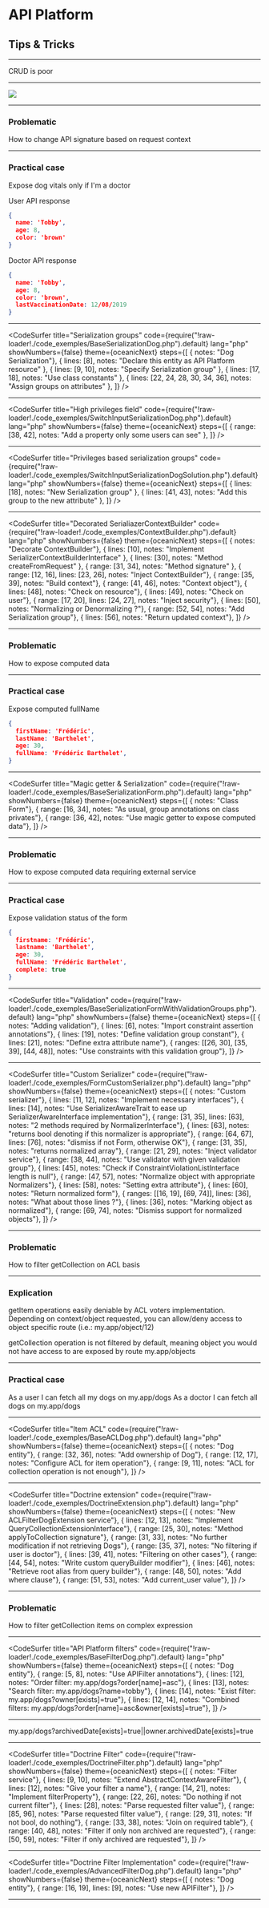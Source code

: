 
# API Platform

## Tips & Tricks

---

CRUD is poor

---

<Image src='https://api-platform.com/static/f5bf57af8c8a3275d8ba1c9ced6e890d/664bf/SerializerWorkflow.png' />

---

### Problematic

How to change API signature based on request context

---

### Practical case

Expose dog vitals only if I'm a doctor

<div
  style={{
    display: 'flex'
  }}
>
  <div
    style={{
      margin: '20px'
    }}
  >

  User API response
  ```json
  {
    name: 'Tobby',
    age: 8,
    color: 'brown'
  }
  ```

  </div>
  <div
    style={{
      margin: '20px'
    }}
  >

  Doctor API response
  ```json
  {
    name: 'Tobby',
    age: 8,
    color: 'brown',
    lastVaccinationDate: 12/08/2019
  }
  ```

  </div>
</div>

---

<CodeSurfer
  title="Serialization groups"
  code={require("!raw-loader!./code_exemples/BaseSerializationDog.php").default}
  lang="php"
  showNumbers={false}
  theme={oceanicNext}
  steps={[
      { notes: "Dog Serialization"},
      { lines: [8], notes: "Declare this entity as API Platform resource" },
      { lines: [9, 10], notes: "Specify Serialization group" },
      { lines: [17, 18], notes: "Use class constants" },
      { lines: [22, 24, 28, 30, 34, 36], notes: "Assign groups on attributes" },
  ]}
/>

---

<CodeSurfer
  title="High privileges field"
  code={require("!raw-loader!./code_exemples/SwitchInputSerializationDog.php").default}
  lang="php"
  showNumbers={false}
  theme={oceanicNext}
  steps={[
      { range: [38, 42], notes: "Add a property only some users can see" },
  ]}
/>

---

<CodeSurfer
  title="Privileges based serialization groups"
  code={require("!raw-loader!./code_exemples/SwitchInputSerializationDogSolution.php").default}
  lang="php"
  showNumbers={false}
  theme={oceanicNext}
  steps={[
      { lines: [18], notes: "New Serialization group" },
      { lines: [41, 43], notes: "Add this group to the new attribute" },
  ]}
/>

---

<CodeSurfer
  title="Decorated SerialiazerContextBuilder"
  code={require("!raw-loader!./code_exemples/ContextBuilder.php").default}
  lang="php"
  showNumbers={false}
  theme={oceanicNext}
  steps={[
      { notes: "Decorate ContextBuilder"},
      { lines: [10], notes: "Implement SerializerContextBuilderInterface" },
      { lines: [30], notes: "Method createFromRequest" },
      { range: [31, 34], notes: "Method signature" },
      { range: [12, 16], lines: [23, 26], notes: "Inject ContextBuilder"},
      { range: [35, 39], notes: "Build context"},
      { range: [41, 46], notes: "Context object"},
      { lines: [48], notes: "Check on resource"},
      { lines: [49], notes: "Check on user"},
      { range: [17, 20], lines: [24, 27], notes: "Inject security"},
      { lines: [50], notes: "Normalizing or Denormalizing ?"},
      { range: [52, 54], notes: "Add Serialization group"},
      { lines: [56], notes: "Return updated context"},
  ]}
/>

---

### Problematic

How to expose computed data

---

### Practical case

Expose computed fullName

```json
{
  firstName: 'Frédéric',
  lastName: 'Barthelet',
  age: 30,
  fullName: 'Frédéric Barthelet',
}
```

---

<CodeSurfer
  title="Magic getter & Serialization"
  code={require("!raw-loader!./code_exemples/BaseSerializationForm.php").default}
  lang="php"
  showNumbers={false}
  theme={oceanicNext}
  steps={[
      { notes: "Class Form"},
      { range: [16, 34], notes: "As usual, group annotations on class privates"},
      { range: [36, 42], notes: "Use magic getter to expose computed data"},
  ]}
/>

---

### Problematic

How to expose computed data requiring external service

---

### Practical case

Expose validation status of the form

```json
{
  firstname: 'Frédéric',
  lastname: 'Barthelet',
  age: 30,
  fullName: 'Frédéric Barthelet',
  complete: true
}
```

---

<CodeSurfer
  title="Validation"
  code={require("!raw-loader!./code_exemples/BaseSerializationFormWithValidationGroups.php").default}
  lang="php"
  showNumbers={false}
  theme={oceanicNext}
  steps={[
      { notes: "Adding validation"},
      { lines: [6], notes: "Import constraint assertion annotations"},
      { lines: [19], notes: "Define validation group constant"},
      { lines: [21], notes: "Define extra attribute name"},
      { ranges: [[26, 30], [35, 39], [44, 48]], notes: "Use constraints with this validation group"},
  ]}
/>

---

<CodeSurfer
  title="Custom Serializer"
  code={require("!raw-loader!./code_exemples/FormCustomSerializer.php").default}
  lang="php"
  showNumbers={false}
  theme={oceanicNext}
  steps={[
      { notes: "Custom serializer"},
      { lines: [11, 12], notes: "Implement necessary interfaces"},
      { lines: [14], notes: "Use SerializerAwareTrait to ease up SerializerAwareInterface implementation"},
      { range: [31, 35], lines: [63], notes: "2 methods required by NormalizerInterface"},
      { lines: [63], notes: "returns bool denoting if this normalizer is appropriate"},
      { range: [64, 67], lines: [76], notes: "dismiss if not Form, otherwise OK"},
      { range: [31, 35], notes: "returns normalized array"},
      { range: [21, 29], notes: "Inject validator service"},
      { range: [38, 44], notes: "Use validator with given validation group"},
      { lines: [45], notes: "Check if ConstraintViolationListInterface length is null"},
      { range: [47, 57], notes: "Normalize object with appropriate Normalizers"},
      { lines: [58], notes: "Setting extra attribute"},
      { lines: [60], notes: "Return normalized form"},
      { ranges: [[16, 19], [69, 74]], lines: [36], notes: "What about those lines ?"},
      { lines: [36], notes: "Marking object as normalized"},
      { range: [69, 74], notes: "Dismiss support for normalized objects"},
  ]}
/>

---

### Problematic

How to filter getCollection on ACL basis

---

### Explication

getItem operations easily deniable by ACL voters implementation.
Depending on context/object requested, you can allow/deny access to object specific route (i.e.: my.app/object/12)

getCollection operation is not filtered by default, meaning object you would not have access to are exposed by route my.app/objects

---

### Practical case

As a user I can fetch all my dogs on my.app/dogs
As a doctor I can fetch all dogs on my.app/dogs

---

<CodeSurfer
  title="Item ACL"
  code={require("!raw-loader!./code_exemples/BaseACLDog.php").default}
  lang="php"
  showNumbers={false}
  theme={oceanicNext}
  steps={[
      { notes: "Dog entity"},
      { range: [32, 36], notes: "Add ownership of Dog"},
      { range: [12, 17], notes: "Configure ACL for item operation"},
      { range: [9, 11], notes: "ACL for collection operation is not enough"},
  ]}
/>

---

<CodeSurfer
  title="Doctrine extension"
  code={require("!raw-loader!./code_exemples/DoctrineExtension.php").default}
  lang="php"
  showNumbers={false}
  theme={oceanicNext}
  steps={[
      { notes: "New ACLFilterDogExtension service"},
      { lines: [12, 13], notes: "Implement QueryCollectionExtensionInterface"},
      { range: [25, 30], notes: "Method applyToCollection signature"},
      { range: [31, 33], notes: "No further modification if not retrieving Dogs"},
      { range: [35, 37], notes: "No filtering if user is doctor"},
      { lines: [39, 41], notes: "Filtering on other cases"},
      { range: [44, 54], notes: "Write custom queryBuilder modifier"},
      { lines: [46], notes: "Retrieve root alias from query builder"},
      { range: [48, 50], notes: "Add where clause"},
      { range: [51, 53], notes: "Add current_user value"},
  ]}
/>

---

### Problematic

How to filter getCollection items on complex expression

---

<CodeSurfer
  title="API Platform filters"
  code={require("!raw-loader!./code_exemples/BaseFilterDog.php").default}
  lang="php"
  showNumbers={false}
  theme={oceanicNext}
  steps={[
      { notes: "Dog entity"},
      { range: [5, 8], notes: "Use APIFilter annotations"},
      { lines: [12], notes: "Order filter: my.app/dogs?order[name]=asc"},
      { lines: [13], notes: "Search filter: my.app/dogs?name=tobby"},
      { lines: [14], notes: "Exist filter: my.app/dogs?owner[exists]=true"},
      { lines: [12, 14], notes: "Combined filters: my.app/dogs?order[name]=asc&owner[exists]=true"},
  ]}
/>

---

my.app/dogs?archivedDate[exists]=true||owner.archivedDate[exists]=true

---

<CodeSurfer
  title="Doctrine Filter"
  code={require("!raw-loader!./code_exemples/DoctrineFilter.php").default}
  lang="php"
  showNumbers={false}
  theme={oceanicNext}
  steps={[
      { notes: "Filter service"},
      { lines: [9, 10], notes: "Extend AbstractContextAwareFilter"},
      { lines: [12], notes: "Give your filter a name"},
      { range: [14, 21], notes: "Implement filterProperty"},
      { range: [22, 26], notes: "Do nothing if not current filter"},
      { lines: [28], notes: "Parse requested filter value"},
      { range: [85, 96], notes: "Parse requested filter value"},
      { range: [29, 31], notes: "If not bool, do nothing"},
      { range: [33, 38], notes: "Join on required table"},
      { range: [40, 48], notes: "Filter if only non archived are requested"},
      { range: [50, 59], notes: "Filter if only archived are requested"},
  ]}
/>

---

<CodeSurfer
  title="Doctrine Filter Implementation"
  code={require("!raw-loader!./code_exemples/AdvancedFilterDog.php").default}
  lang="php"
  showNumbers={false}
  theme={oceanicNext}
  steps={[
      { notes: "Dog entity"},
      { range: [16, 19], lines: [9], notes: "Use new APIFilter"},
  ]}
/>

---